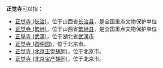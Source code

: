 '''正觉寺'''可以指：

* [[正觉寺_(长治)|正觉寺 (长治)]]，位于山西省[[长治县|长治县]]，是全国重点文物保护单位
* [[正觉寺_(繁峙)|正觉寺 (繁峙)]]，位于山西省[[繁峙县|繁峙县]]，是全国重点文物保护单位
* [[正覺寺_(武漢)|正覺寺 (武漢)]]，位于湖北省[[武漢市|武漢市]]
* [[正觉寺_(圆明园)|正觉寺 (圆明园)]]，位于北京市。
* [[正觉寺_(北京正觉胡同)|正觉寺 (北京正觉胡同)]]，位于北京市。
* [[正觉寺_(北京宝产胡同)|正觉寺 (北京宝产胡同)]]，位于北京市。

{{disambig|Z|cat=三字佛寺消歧義}}